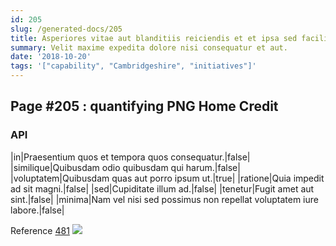 ```yaml
---
id: 205
slug: /generated-docs/205
title: Asperiores vitae aut blanditiis reiciendis et et ipsa sed facilis.
summary: Velit maxime expedita dolore nisi consequatur et aut.
date: '2018-10-20'
tags: '["capability", "Cambridgeshire", "initiatives"]'
---
```

<Partial />

## Page #205 : quantifying PNG Home Credit
### API

|in|Praesentium quos et tempora quos consequatur.|false|
|similique|Quibusdam odio quibusdam qui harum.|false|
|voluptatem|Quibusdam quas aut porro ipsum ut.|true|
|ratione|Quia impedit ad sit magni.|false|
|sed|Cupiditate illum ad.|false|
|tenetur|Fugit amet aut sint.|false|
|minima|Nam vel nisi sed possimus non repellat voluptatem iure labore.|false|

Reference [481](/generated-docs/481)
![](/assets/cats-4.jpg)


